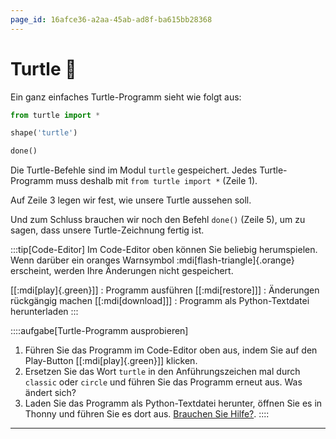```yaml
---
page_id: 16afce36-a2aa-45ab-ad8f-ba615bb28368
---
```



# Turtle 🐢
Ein ganz einfaches Turtle-Programm sieht wie folgt aus:

```py live_py title=einfaches__turtle__programm.py
from turtle import *

shape('turtle')

done()
```

Die Turtle-Befehle sind im Modul `turtle` gespeichert. Jedes Turtle-Programm muss deshalb mit `from turtle import *` (Zeile 1).

Auf Zeile 3 legen wir fest, wie unsere Turtle aussehen soll.

Und zum Schluss brauchen wir noch den Befehl `done()` (Zeile 5), um zu sagen, dass unsere Turtle-Zeichnung fertig ist.

:::tip[Code-Editor]
Im Code-Editor oben können Sie beliebig herumspielen. Wenn darüber ein oranges Warnsymbol :mdi[flash-triangle]{.orange} erscheint, werden Ihre Änderungen nicht gespeichert.

[[:mdi[play]{.green}]]
: Programm ausführen
[[:mdi[restore]]]
: Änderungen rückgängig machen
[[:mdi[download]]]
: Programm als Python-Textdatei herunterladen
:::

::::aufgabe[Turtle-Programm ausprobieren]
<TaskState id='fc0b4616-9790-46b3-a756-edd622855038' />

1. Führen Sie das Programm im Code-Editor oben aus, indem Sie auf den Play-Button [[:mdi[play]{.green}]] klicken.
2. Ersetzen Sie das Wort `turtle` in den Anführungszeichen mal durch `classic` oder `circle` und führen Sie das Programm erneut aus. Was ändert sich?
3. Laden Sie das Programm als Python-Textdatei herunter, öffnen Sie es in Thonny und führen Sie es dort aus. [Brauchen Sie Hilfe?](../Thonny/Thonny-Verwenden#benutzeroberfläche).
::::

---